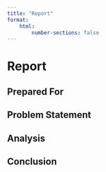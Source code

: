 ```yaml
---
title: "Report"
format: 
    html:
        number-sections: false
---
```


# Report

## Prepared For

## Problem Statement

## Analysis

## Conclusion